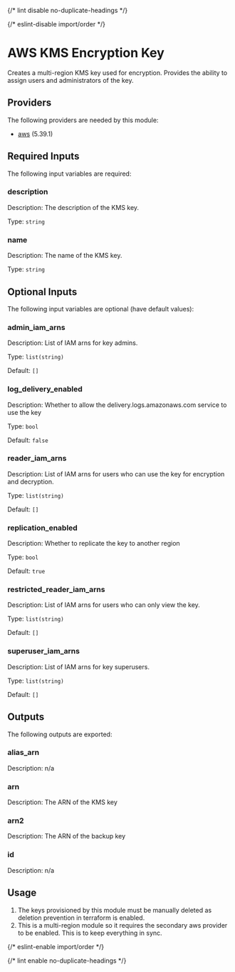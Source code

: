 
{/* lint disable no-duplicate-headings */}

{/* eslint-disable import/order */}
<ModuleHeader name="aws_kms_encrypt_key" sourceHref="https://github.com/Panfactum/stack/tree/__PANFACTUM_VERSION_MAIN__/packages/infrastructure/aws_kms_encrypt_key" status="stable" type="submodule"/>

# AWS KMS Encryption Key

Creates a multi-region KMS key used for encryption. Provides the ability to assign
users and administrators of the key.

## Providers

The following providers are needed by this module:

- [aws](https://registry.terraform.io/providers/hashicorp/aws/5.39.1/docs) (5.39.1)

## Required Inputs

The following input variables are required:

### description

Description: The description of the KMS key.

Type: `string`

### name

Description: The name of the KMS key.

Type: `string`

## Optional Inputs

The following input variables are optional (have default values):

### admin\_iam\_arns

Description: List of IAM arns for key admins.

Type: `list(string)`

Default: `[]`




### log\_delivery\_enabled

Description: Whether to allow the delivery.logs.amazonaws.com service to use the key

Type: `bool`

Default: `false`





### reader\_iam\_arns

Description: List of IAM arns for users who can use the key for encryption and decryption.

Type: `list(string)`

Default: `[]`


### replication\_enabled

Description: Whether to replicate the key to another region

Type: `bool`

Default: `true`

### restricted\_reader\_iam\_arns

Description: List of IAM arns for users who can only view the key.

Type: `list(string)`

Default: `[]`

### superuser\_iam\_arns

Description: List of IAM arns for key superusers.

Type: `list(string)`

Default: `[]`

## Outputs

The following outputs are exported:

### alias\_arn

Description: n/a

### arn

Description: The ARN of the KMS key

### arn2

Description: The ARN of the backup key

### id

Description: n/a

## Usage

1. The keys provisioned by this module must be manually deleted as deletion prevention in terraform
    is enabled.
2. This is a multi-region module so it requires the secondary aws provider to be enabled. This is to keep everything in sync.

{/* eslint-enable import/order */}

{/* lint enable no-duplicate-headings */}

